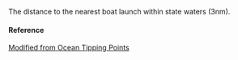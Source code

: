 The distance to the nearest boat launch within state waters (3nm).

#### Reference

[Modified from Ocean Tipping Points](NA)
